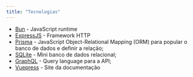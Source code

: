 ```yaml
---
title: "Tecnologias"
---
```


- [Bun](https://bun.sh/) - JavaScript runtime
- [ExpressJS](https://expressjs.com) - Framework HTTP
- [Prisma](https://www.prisma.io/) - JavaScript Object-Relational Mapping (ORM) para popular o banco de dados e definir a relação;
- [SQLite](https://sqlite.org/) - Mini banco de dados relacional;
- [GraphQL](https://graphql.org/) - Query language para a API;
- [Vuepress](https://v2.vuepress.vuejs.org/) - Site da documentação
